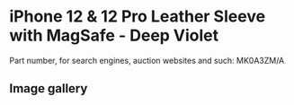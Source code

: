 
# iPhone 12 & 12 Pro Leather Sleeve with MagSafe - Deep Violet

Part number, for search engines, auction websites and such: MK0A3ZM/A

## Image gallery

<div style={{ width: "768px" }}>
  <GalleryComponent
    images={[
      {
        original: "/everysource/MK0A3.webp",
        thumbnail: "/everypreview/MK0A3.webp",
      },
      {
        original: "/everysource/MK0A3_AV1.webp",
        thumbnail: "/everypreview/MK0A3_AV1.webp",
      },
      {
        original: "/everysource/MK0A3_AV2.webp",
        thumbnail: "/everypreview/MK0A3_AV2.webp",
      },
      {
        original: "/everysource/MK0A3_AV3.webp",
        thumbnail: "/everypreview/MK0A3_AV3.webp",
      }
    ]}
  />
</div>